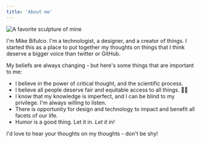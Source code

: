 ```yaml
---
title: 'About me'
---
```



<img src="./cover.png" title="A favorite sculpture of mine" />

I'm Mike Bifulco. I'm a technologist, a designer, and a creator of things. I started this as a place to put together my thoughts on things that I think deserve a bigger voice than twitter or GitHub.

My beliefs are always changing - but here's some things that are important to me:

- I believe in the power of critical thought, and the scientific process.
- I believe all people deserve fair and equitable access to all things. 🏳️‍🌈
- I know that my knowledge is imperfect, and I can be blind to my privilege. I'm always willing to listen.
- There is opportunity for design and technology to impact and benefit all facets of our life.
- Humor is a good thing. Let it in. _Let it in!_

I'd love to hear your thoughts on my thoughts - don't be shy!

